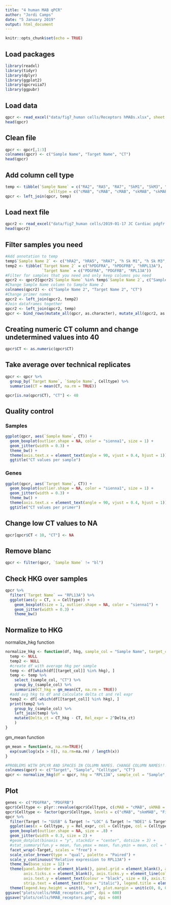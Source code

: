 ```yaml
---
title: "4 human MAB qPCR"
author: "Jordi Camps"
date: "5 January 2019"
output: html_document
---
```


```r
knitr::opts_chunk$set(echo = TRUE)
```

## Load packages
```r
library(readxl)
library(tidyr)
library(dplyr)
library(ggplot2)
library(qpcrviia7)
library(ggpubr)
```

## Load data
```r
qpcr <- read_excel("data/fig7_human cells/Receptors hMABs.xlsx", sheet = 1, col_names = TRUE)
head(qpcr)
```

## Clean file
```r
qpcr <- qpcr[,1:3]
colnames(qpcr) <- c("Sample Name", "Target Name", "CT")
head(qpcr)
```

## Add column cell type
```r
temp <- tibble(`Sample Name` = c("RA2", "RA5", "RA7", "SkM1", "SkM3", "SkM5", "CE75", "NORM"), 
                   Celltype = c("cMAB", "cMAB", "cMAB", "skMAB", "skMAB", "skMAB", "fibro", "fibro"))
qpcr <- left_join(qpcr, temp)
```

## Load next file
```r
qpcr2 <- read_excel("data/fig7_human cells/2019-01-17 JC Cardiac pdgfr and human pdgfr.xls", sheet = 3, skip = 35, col_names = TRUE)
head(qpcr2)
```

## Filter samples you need
```r
#Add annotation to temp
temp$`Sample Name 2` <- c("hRA2", "hRA5", "hRA7", "h Sk M1", "h Sk M3", "h Sk M5", "h Norm CF", "CE 75")
temp2 <- tibble(`Target Name 2` = c("hPDGFRA", "hPDGFRB", "hRPL13A"),
                `Target Name` = c("PDGFRA", "PDGFRB", "RPL13A"))
#Filter for samples that you need and only keep columns you need
qpcr2 <- qpcr2[qpcr2$`Sample Name` %in% temp$`Sample Name 2`, c("Sample Name", "Target Name", "CT")]
#Change Sample Name column to Sample Name 2
colnames(qpcr2) <- c("Sample Name 2", "Target Name 2", "CT")
#Change primer names
qpcr2 <- left_join(qpcr2, temp2)
#Join dataframes together
qpcr2 <- left_join(qpcr2, temp)
qpcr <- bind_rows(mutate_all(qpcr, as.character), mutate_all(qpcr2, as.character))
```


## Creating numeric CT column and change undetermined values into 40
```r
qpcr$CT <- as.numeric(qpcr$CT)
```

## Take average over technical replicates
```r
qpcr <- qpcr %>%
  group_by(`Target Name`, `Sample Name`, Celltype) %>%
  summarise(CT = mean(CT, na.rm = TRUE))
```

```r
qpcr[is.na(qpcr$CT), "CT"] <- 40
```


## Quality control
### Samples
```r
ggplot(qpcr, aes(`Sample Name`, CT)) +
  geom_boxplot(outlier.shape = NA, color = "sienna1", size = 1) +
  geom_jitter(width = 0.3) +
  theme_bw() +
  theme(axis.text.x = element_text(angle = 90, vjust = 0.4, hjust = 1)) +
  ggtitle("CT values per sample")
```

### Genes
```r
ggplot(qpcr, aes(`Target Name`, CT)) +
  geom_boxplot(outlier.shape = NA, color = "sienna1", size = 1) +
  geom_jitter(width = 0.3) +
  theme_bw() +
  theme(axis.text.x = element_text(angle = 90, vjust = 0.4, hjust = 1)) +
  ggtitle("CT values per primer")
```     

## Change low CT values to NA
```r
qpcr[qpcr$CT < 10, "CT"] <- NA
```

## Remove blanc
```r
qpcr <- filter(qpcr, `Sample Name` != "bl")
```

## Check HKG over samples
```r
qpcr %>%
  filter(`Target Name` == "RPL13A") %>%
  ggplot(aes(y = CT, x = Celltype)) +
    geom_boxplot(size = 1, outlier.shape = NA, color = "sienna1") +
    geom_jitter(width = 0.3) +
    theme_bw()
```


## Normalize to HKG
normalize_hkg function
```r
normalize_hkg <- function(df, hkg, sample_col = "Sample Name", target_col = "Target Name") {
  temp <- NULL
  temp2 <- NULL
  #create df with average hkg per sample
  temp <- df[which(df[[target_col]] %in% hkg), ]
  temp <- temp %>%
    select_(sample_col, "CT") %>%
    group_by_(sample_col) %>%
    summarize(CT_hkg = gm_mean(CT, na.rm = TRUE))
  #add avg hkg to df and calculate delta ct and rel expr
  temp2 <- df[-which(df[[target_col]] %in% hkg), ]
  print(temp2 %>%
    group_by_(sample_col) %>%
    left_join(temp) %>%
    mutate(Delta_ct = CT_hkg - CT, Rel_expr = 2^Delta_ct)
    )
}
```

gm_mean function
```r
gm_mean = function(x, na.rm=TRUE){
  exp(sum(log(x[x > 0]), na.rm=na.rm) / length(x))
}
```

```r
#PROBLEMS WITH DPLYR AND SPACES IN COLUMN NAMES. CHANGE COLUMN NAMES!!!
colnames(qpcr) <- c("Target", "Sample", "Celltype", "CT")
qpcr <- normalize_hkg(df = qpcr, hkg = "RPL13A", sample_col = "Sample", target_col = "Target")
```

## Plot
```r
genes <- c("PDGFRA", "PDGFRB")
qpcr$Celltype <- plyr::revalue(qpcr$Celltype, c(cMAB = "cMAB", skMAB = "skmMAB", fibro = "Fibroblast"))
qpcr$Celltype <- factor(qpcr$Celltype, levels = c("cMAB", "skmMAB", "Fibroblast"))
qpcr %>%
  filter(Target != "GUSB" & Target != "LOC" & Target != "NDE1" & Target != "TMEM85" & Target != "MEF2C" & Target != "NKX2-5" & Target != "PECAM1") %>%
  ggplot(aes(x = Celltype, y = Rel_expr, col = Celltype, col = Celltype)) +
  geom_boxplot(outlier.shape = NA, size = .8) +
  geom_jitter(width = 0.3, size = 2) +
  #geom_dotplot(binaxis = "y", stackdir = "center", dotsize = 3) +
  #stat_summary(fun.y = mean, fun.ymax = mean, fun.ymin = mean, col = "black", geom = "Crossbar") +
  facet_wrap(~Target, scales = "free") +
  scale_color_brewer(type = "qual", palette = "Paired") +
  scale_y_continuous("Relative expression to RPL13A") +
  theme_bw(base_size = 12) +
  theme(panel.border = element_blank(), panel.grid = element_blank(), axis.line = element_line(colour = "black"), 
        axis.ticks.x = element_blank(), axis.ticks.y = element_line(colour = "black"), axis.text.x = element_blank(), 
        axis.text.y = element_text(colour = "black", size = 8), axis.title.x = element_blank(), strip.background = element_blank(),
        strip.text = element_text(face = "italic"), legend.title = element_blank(), legend.position = "bottom") +
  theme(legend.key.height = unit(0, "cm"), plot.margin = unit(c(0, 0, 0, 0), "lines"))
ggsave("plots/cells/hMAB_receptors.pdf", dpi = 600)
ggsave("plots/cells/hMAB_receptors.png", dpi = 600)
```


